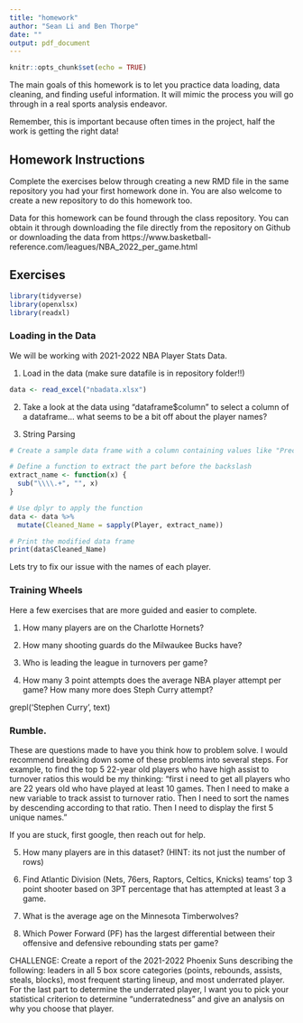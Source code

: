 ```yaml
---
title: "homework"
author: "Sean Li and Ben Thorpe"
date: "" 
output: pdf_document
---
```


```r
knitr::opts_chunk$set(echo = TRUE)
```


The main goals of this homework is to let you practice data loading, data cleaning, and finding useful information. It will mimic the process you will go through in a real sports analysis endeavor. 

Remember, this is important because often times in the project, half the work is getting the right data! 


## Homework Instructions

Complete the exercises below through creating a new RMD file in the same repository you had your first homework done in. You are also welcome to create a new repository to do this homework too. 

Data for this homework can be found through the class repository. You can obtain it through downloading the file directly from the repository on Github or downloading the data from 
https://www.basketball-reference.com/leagues/NBA_2022_per_game.html



## Exercises

```r
library(tidyverse)
library(openxlsx)
library(readxl)

```


### Loading in the Data

We will be working with 2021-2022 NBA Player Stats Data. 

1. Load in the data (make sure datafile is in repository folder!!)

```r
data <- read_excel("nbadata.xlsx")
```


2. Take a look at the data using "dataframe$column" to select a column of a dataframe... what seems to be a bit off about the player names?



3. String Parsing

```r
# Create a sample data frame with a column containing values like "Precious Achiuwa\achiupr01"

# Define a function to extract the part before the backslash
extract_name <- function(x) {
  sub("\\\\.+", "", x)
}

# Use dplyr to apply the function
data <- data %>%
  mutate(Cleaned_Name = sapply(Player, extract_name))

# Print the modified data frame
print(data$Cleaned_Name)
```


Lets try to fix our issue with the names of each player. 


### Training Wheels

Here a few exercises that are more guided and easier to complete. 

1. How many players are on the Charlotte Hornets? 

2. How many shooting guards do the Milwaukee Bucks have?

3. Who is leading the league in turnovers per game? 

4. How many 3 point attempts does the average NBA player attempt per game? How many more does Steph Curry attempt? 

grepl('Stephen Curry', text)




### Rumble. 

These are questions made to have you think how to problem solve. I would recommend
breaking down some of these problems into several steps. For example, to find the top 5 22-year old players who have high assist to turnover ratios this would be my thinking: "first i need to
get all players who are 22 years old who have played at least 10 games. Then I need to make a new variable to track assist to turnover ratio. Then I need to sort the names by descending according to that ratio. Then I need to display the first 5 unique names." 

If you are stuck, first google, then reach out for help. 

5. How many players are in this dataset? (HINT: its not just the number of rows)

6. Find Atlantic Division (Nets, 76ers, Raptors, Celtics, Knicks) teams' top 3 point shooter based on 3PT percentage that has attempted at least 3 a game. 

7. What is the average age on the Minnesota Timberwolves? 

8. Which Power Forward (PF) has the largest differential between their offensive and defensive rebounding stats per game?

CHALLENGE: Create a report of the 2021-2022 Phoenix Suns describing the following: leaders in all 5 box score categories (points, rebounds, assists, steals, blocks), most frequent starting lineup, and most underrated player. For the last part to determine the underrated player, I want you to pick your statistical criterion to determine "underratedness" and give an analysis on why you choose that player. 
























